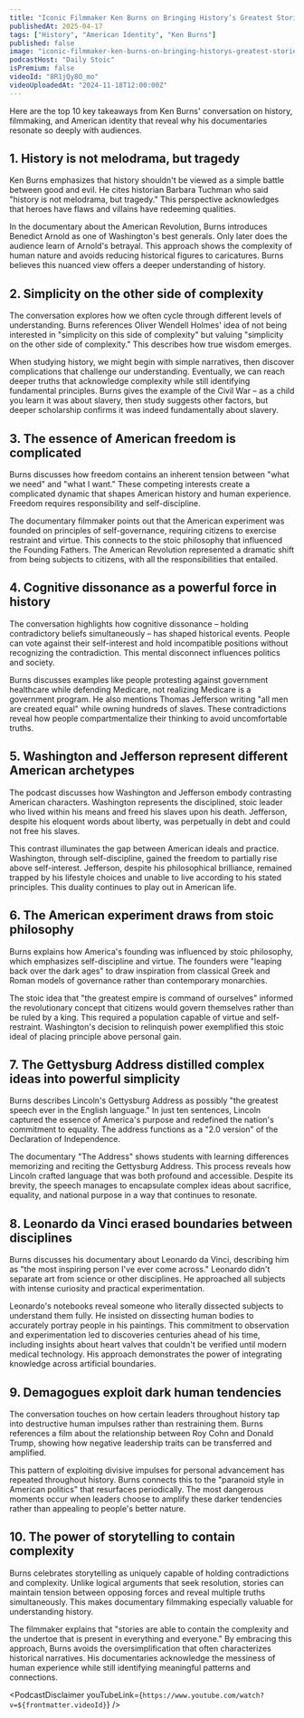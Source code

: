 ```yaml
---
title: "Iconic Filmmaker Ken Burns on Bringing History’s Greatest Stories Back to Life"
publishedAt: 2025-04-17
tags: ["History", "American Identity", "Ken Burns"]
published: false
image: "iconic-filmmaker-ken-burns-on-bringing-historys-greatest-stories-back-to-life.jpg"
podcastHost: "Daily Stoic"
isPremium: false
videoId: "8R1jQy8O_mo"
videoUploadedAt: "2024-11-18T12:00:00Z"
---
```



<PodcastSummaryPageLayout frontmatter={frontmatter}>
Here are the top 10 key takeaways from Ken Burns' conversation on history, filmmaking, and American identity that reveal why his documentaries resonate so deeply with audiences.

## 1. History is not melodrama, but tragedy

Ken Burns emphasizes that history shouldn't be viewed as a simple battle between good and evil. He cites historian Barbara Tuchman who said "history is not melodrama, but tragedy." This perspective acknowledges that heroes have flaws and villains have redeeming qualities.

In the documentary about the American Revolution, Burns introduces Benedict Arnold as one of Washington's best generals. Only later does the audience learn of Arnold's betrayal. This approach shows the complexity of human nature and avoids reducing historical figures to caricatures. Burns believes this nuanced view offers a deeper understanding of history.

## 2. Simplicity on the other side of complexity

The conversation explores how we often cycle through different levels of understanding. Burns references Oliver Wendell Holmes' idea of not being interested in "simplicity on this side of complexity" but valuing "simplicity on the other side of complexity." This describes how true wisdom emerges.

When studying history, we might begin with simple narratives, then discover complications that challenge our understanding. Eventually, we can reach deeper truths that acknowledge complexity while still identifying fundamental principles. Burns gives the example of the Civil War – as a child you learn it was about slavery, then study suggests other factors, but deeper scholarship confirms it was indeed fundamentally about slavery.

## 3. The essence of American freedom is complicated

Burns discusses how freedom contains an inherent tension between "what we need" and "what I want." These competing interests create a complicated dynamic that shapes American history and human experience. Freedom requires responsibility and self-discipline.

The documentary filmmaker points out that the American experiment was founded on principles of self-governance, requiring citizens to exercise restraint and virtue. This connects to the stoic philosophy that influenced the Founding Fathers. The American Revolution represented a dramatic shift from being subjects to citizens, with all the responsibilities that entailed.

## 4. Cognitive dissonance as a powerful force in history

The conversation highlights how cognitive dissonance – holding contradictory beliefs simultaneously – has shaped historical events. People can vote against their self-interest and hold incompatible positions without recognizing the contradiction. This mental disconnect influences politics and society.

Burns discusses examples like people protesting against government healthcare while defending Medicare, not realizing Medicare is a government program. He also mentions Thomas Jefferson writing "all men are created equal" while owning hundreds of slaves. These contradictions reveal how people compartmentalize their thinking to avoid uncomfortable truths.

## 5. Washington and Jefferson represent different American archetypes

The podcast discusses how Washington and Jefferson embody contrasting American characters. Washington represents the disciplined, stoic leader who lived within his means and freed his slaves upon his death. Jefferson, despite his eloquent words about liberty, was perpetually in debt and could not free his slaves.

This contrast illuminates the gap between American ideals and practice. Washington, through self-discipline, gained the freedom to partially rise above self-interest. Jefferson, despite his philosophical brilliance, remained trapped by his lifestyle choices and unable to live according to his stated principles. This duality continues to play out in American life.

## 6. The American experiment draws from stoic philosophy

Burns explains how America's founding was influenced by stoic philosophy, which emphasizes self-discipline and virtue. The founders were "leaping back over the dark ages" to draw inspiration from classical Greek and Roman models of governance rather than contemporary monarchies.

The stoic idea that "the greatest empire is command of ourselves" informed the revolutionary concept that citizens would govern themselves rather than be ruled by a king. This required a population capable of virtue and self-restraint. Washington's decision to relinquish power exemplified this stoic ideal of placing principle above personal gain.

## 7. The Gettysburg Address distilled complex ideas into powerful simplicity

Burns describes Lincoln's Gettysburg Address as possibly "the greatest speech ever in the English language." In just ten sentences, Lincoln captured the essence of America's purpose and redefined the nation's commitment to equality. The address functions as a "2.0 version" of the Declaration of Independence.

The documentary "The Address" shows students with learning differences memorizing and reciting the Gettysburg Address. This process reveals how Lincoln crafted language that was both profound and accessible. Despite its brevity, the speech manages to encapsulate complex ideas about sacrifice, equality, and national purpose in a way that continues to resonate.

## 8. Leonardo da Vinci erased boundaries between disciplines

Burns discusses his documentary about Leonardo da Vinci, describing him as "the most inspiring person I've ever come across." Leonardo didn't separate art from science or other disciplines. He approached all subjects with intense curiosity and practical experimentation.

Leonardo's notebooks reveal someone who literally dissected subjects to understand them fully. He insisted on dissecting human bodies to accurately portray people in his paintings. This commitment to observation and experimentation led to discoveries centuries ahead of his time, including insights about heart valves that couldn't be verified until modern medical technology. His approach demonstrates the power of integrating knowledge across artificial boundaries.

## 9. Demagogues exploit dark human tendencies

The conversation touches on how certain leaders throughout history tap into destructive human impulses rather than restraining them. Burns references a film about the relationship between Roy Cohn and Donald Trump, showing how negative leadership traits can be transferred and amplified.

This pattern of exploiting divisive impulses for personal advancement has repeated throughout history. Burns connects this to the "paranoid style in American politics" that resurfaces periodically. The most dangerous moments occur when leaders choose to amplify these darker tendencies rather than appealing to people's better nature.

## 10. The power of storytelling to contain complexity

Burns celebrates storytelling as uniquely capable of holding contradictions and complexity. Unlike logical arguments that seek resolution, stories can maintain tension between opposing forces and reveal multiple truths simultaneously. This makes documentary filmmaking especially valuable for understanding history.

The filmmaker explains that "stories are able to contain the complexity and the undertoe that is present in everything and everyone." By embracing this approach, Burns avoids the oversimplification that often characterizes historical narratives. His documentaries acknowledge the messiness of human experience while still identifying meaningful patterns and connections.

<PodcastDisclaimer
  youTubeLink={`https://www.youtube.com/watch?v=${frontmatter.videoId}`}
/>

</PodcastSummaryPageLayout>
